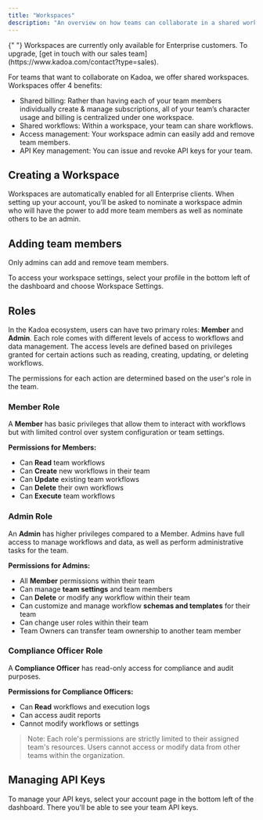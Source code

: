 ```yaml
---
title: "Workspaces"
description: "An overview on how teams can collaborate in a shared workspace."
---
```


<Note>
    {" "}
    Workspaces are currently only available for Enterprise customers. To upgrade, [get
    in touch with our sales team](https://www.kadoa.com/contact?type=sales).
</Note>


For teams that want to collaborate on Kadoa, we offer shared workspaces. Workspaces offer 4 benefits:

- Shared billing: Rather than having each of your team members individually create & manage subscriptions, all of your team’s character usage and billing is centralized under one workspace.
- Shared workflows: Within a workspace, your team can share workflows.
- Access management: Your workspace admin can easily add and remove team members.
- API Key management: You can issue and revoke API keys for your team.


## Creating a Workspace

Workspaces are automatically enabled for all Enterprise clients. When setting up your account, you’ll be asked to nominate a workspace admin who will have the power to add more team members as well as nominate others to be an admin.

## Adding team members

<Info> Only admins can add and remove team members. </Info>

To access your workspace settings, select your profile in the bottom left of the dashboard and choose Workspace Settings.


## Roles

In the Kadoa ecosystem, users can have two primary roles: **Member** and **Admin**. Each role comes with different levels of access to workflows and data management. The access levels are defined based on privileges granted for certain actions such as reading, creating, updating, or deleting workflows.

The permissions for each action are determined based on the user's role in the team.

### Member Role
A **Member** has basic privileges that allow them to interact with workflows but with limited control over system configuration or team settings.

**Permissions for Members:**
  - Can **Read** team workflows
  - Can **Create** new workflows in their team
  - Can **Update** existing team workflows
  - Can **Delete** their own workflows
  - Can **Execute** team workflows

### Admin Role
An **Admin** has higher privileges compared to a Member. Admins have full access to manage workflows and data, as well as perform administrative tasks for the team.

**Permissions for Admins:**
  - All **Member** permissions within their team
  - Can manage **team settings** and team members
  - Can **Delete** or modify any workflow within their team
  - Can customize and manage workflow **schemas and templates** for their team
  - Can change user roles within their team
  - Team Owners can transfer team ownership to another team member

### Compliance Officer Role
A **Compliance Officer** has read-only access for compliance and audit purposes.

**Permissions for Compliance Officers:**
 - Can **Read** workflows and execution logs
 - Can access audit reports
 - Cannot modify workflows or settings


> Note: Each role's permissions are strictly limited to their assigned team's resources. Users cannot access or modify data from other teams within the organization.

## Managing API Keys

To manage your API keys, select your account page in the bottom left of the dashboard. There you’ll be able to see your team API keys.